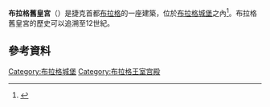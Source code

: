 {{multiple issues|
{{onesource|time=2016-04-14T17:24:50+00:00}}
{{primarysources|time=2016-04-14T17:24:50+00:00}}
{{refimprove|time=2016-04-14T17:24:50+00:00}}
}}
'''布拉格舊皇宮'''（{{lang-cz|Starý královský palác}}）是捷克首都[[布拉格|布拉格]]的一座建築，位於[[布拉格城堡|布拉格城堡]]之內<ref>{{cite web|url=http://www.hrad.cz/en/prague-castle/guidepost-for-visitors/old-royal-palace.shtml|title=Old Royal Palace|publisher=[[Prague_Castle|Prague Castle]]|accessdate=9 October 2013|archive-date=2011-04-07|archive-url=https://web.archive.org/web/20110407060859/http://www.hrad.cz/en/prague-castle/guidepost-for-visitors/old-royal-palace.shtml|dead-url=no}}</ref>。布拉格舊皇宮的歷史可以追溯至12世紀。

==參考資料==
{{reflist}}

[[Category:布拉格城堡|Category:布拉格城堡]]
[[Category:布拉格王室宫殿|Category:布拉格王室宫殿]]